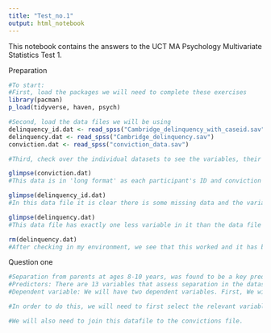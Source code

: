 ```yaml
---
title: "Test_no.1"
output: html_notebook
---
```


This notebook contains the answers to the UCT MA Psychology Multivariate Statistics Test 1.

Preparation
```r
#To start:
#First, load the packages we will need to complete these exercises
library(pacman)
p_load(tidyverse, haven, psych)

#Second, load the data files we will be using
delinquency_id.dat <- read_spss("Cambridge_delinquency_with_caseid.sav")
delinquency.dat <- read_spss("Cambridge_delinquency.sav")
conviction.dat <- read_spss("conviction_data.sav")

#Third, check over the individual datasets to see the variables, their classes and general structure

glimpse(conviction.dat)
#This data is in 'long format' as each participant's ID and conviction information is repeated length-ways a number of times for each age category in the data. There are seven distinct age categories, representing variables 5-11 in the codebook.

glimpse(delinquency_id.dat)
#In this data file it is clear there is some missing data and the variable names are not very understandable. This data is in 'wide format'.This dataset has 411 observations which is the same as the sample size mentioned in the documents, and 871 variables- which is 9 short of the full set mentioned in the codebook. However if one takes into account the seven age categories above, then it is only missing two from the full set mentioned in the codebook and these seem insignificant. It also includes an identification number.

glimpse(delinquency.dat)
#This data file has exactly one less variable in it than the data file with participant ID's. Based on a quick look at the data, it looks like the missing variable is V4, the ICPSR sequence ID number. The ID variable is likely to be quite useful for combining this data file with the conviction data file. Therefore, we will remove this data file from our environment as it unnecessarily duplicates information.

rm(delinquency.dat)
#After checking in my environment, we see that this worked and it has been removed.
```

Question one
```r
#Separation from parents at ages 8-10 years, was found to be a key predictor of later offending (Farrington, 2001). However, seperation was not expanded on in great depth in the provided readings, despite there being a number of variables measuring this predictor in the data set. Therefore, this set of analyses intends to explore the relationship between the seperation from a parent and later offending in greater depth. 
#Predictors: There are 13 variables that assess separation in the dataset. Six variables focus on seperation up to the age of 5 years. Seven variables focus on separations occuring up to age 10. The variables also seem to distinguish between separation from a mother, father or either parent. Lastly, the variables also seem to distinguish between the length of separation; being permanent,lasting for a long time or temporary. One separation variable (no.134) measures permanent separation from one or both parents, and in this way seems to conceptually overlap with variable 146, which measures separation from either parent which may or may not be permanent - for this reason it will be excluded from our analysis. Additionally, we already know a relationship exists between separation from parents and offending, so we will exclude all variables from our analysis that specify only that the child was separated from a parent. In other words, only variables that specifically add more information by stating whether the parent was a mother or father will be included in our data set for exploration. Therefore, the predictors we are intersted in include variables: 139, 140, 144, 145, 148, 149, 151, 152.
#Dependent variable: We will have two dependent variables. First, We will be looking at predicting convictions across ages 10-24 years.This period takes into account juvenile offending and adult offending. As we are  interested in whether any convictions can be predicted, variable no. 11 seems appropriate for these analyses.In order to consider the extent of criminality, we will also include the variable 38, which considers the number of convictions a person had over 10-24 years of age.

#In order to do this, we will need to first select the relevant variables from the originial data file to make a more manageable dataset.

#We will also need to join this datafile to the convictions file.
```

